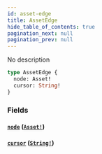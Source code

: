 ```yaml
---
id: asset-edge
title: AssetEdge
hide_table_of_contents: true
pagination_next: null
pagination_prev: null
---
```



No description

```graphql
type AssetEdge {
  node: Asset!
  cursor: String!
}
```


### Fields

#### [`node`](#) ([`Asset!`](/docs/testnet/graphql/objects/asset))




#### [`cursor`](#) ([`String!`](/docs/testnet/graphql/scalars/string))







